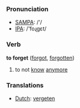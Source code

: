 === Pronunciation ===
*[[w:SAMPA|SAMPA]]: /'/
*[[w:IPA|IPA]]: /'foɻgεt/

=== Verb ===

'''to forget''' ([[forgot]], [[forgotten]])

# to not [[know]] [[anymore]]

=== Translations ===
*[[Dutch]]: [[vergeten]]